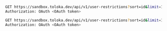 ```bash
GET https://sandbox.toloka.dev/api/v1/user-restrictions?sort=id&limit=10
Authorization: OAuth <OAuth token>
```

```bash
GET https://sandbox.toloka.dev/api/v1/user-restrictions?sort=id&limit=10&id_gt=<id last ban from the answer to the previous query>
Authorization: OAuth <OAuth token>
```